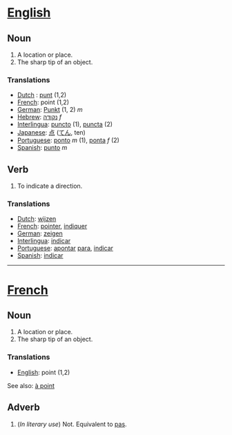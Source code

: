 =[[English]]=
==Noun==
# A location or place.
# The sharp tip of an object.

===Translations===

*[[Dutch]] : [[punt]] (1,2)
*[[French]]: point (1,2)
*[[German]]: [[Punkt]] (1, 2) ''m''
*[[Hebrew]]: [[נקודה]] ''f''
*[[Interlingua]]: [[puncto]] (1), [[puncta]] (2)
*[[Japanese]]: [[点]] ([[てん]], ten)
*[[Portuguese]]: [[ponto]] ''m'' (1), [[ponta]] ''f'' (2)
*[[Spanish]]: [[punto]] ''m''

==Verb==
#To indicate a direction.

===Translations===

*[[Dutch]]: [[wijzen]]
*[[French]]: [[pointer]], [[indiquer]]
*[[German]]: [[zeigen]]
*[[Interlingua]]: [[indicar]]
*[[Portuguese]]: [[apontar]] [[para]], [[indicar]]
*[[Spanish]]: [[indicar]]

----

=[[French]]=
==Noun==
# A location or place.
# The sharp tip of an object.

===Translations===

*[[English]]: point (1,2)

See also: [[à point]]

==Adverb==
# (''In literary use'') Not.  Equivalent to [[pas]].